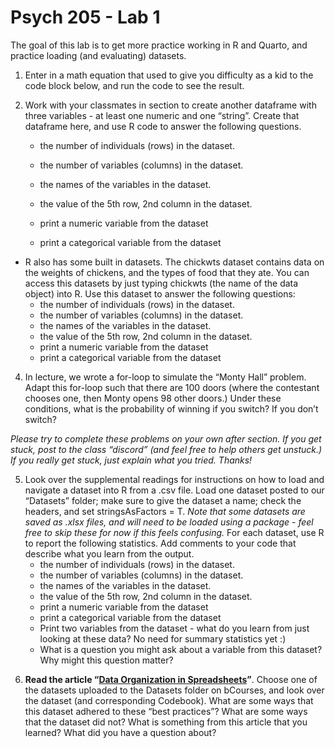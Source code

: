 # Psych 205 - Lab 1

The goal of this lab is to get more practice working in R and Quarto, and practice loading (and evaluating) datasets.

1.  Enter in a math equation that used to give you difficulty as a kid to the code block below, and run the code to see the result.

2.  Work with your classmates in section to create another dataframe with three variables - at least one numeric and one "string". Create that dataframe here, and use R code to answer the following questions.

    -   the number of individuals (rows) in the dataset.

    -   the number of variables (columns) in the dataset.

    -   the names of the variables in the dataset.

    -   the value of the 5th row, 2nd column in the dataset.

    -   print a numeric variable from the dataset

    -   print a categorical variable from the dataset

-   R also has some built in datasets. The chickwts dataset contains data on the weights of chickens, and the types of food that they ate. You can access this datasets by just typing chickwts (the name of the data object) into R. Use this dataset to answer the following questions:
    -   the number of individuals (rows) in the dataset.
    -   the number of variables (columns) in the dataset.
    -   the names of the variables in the dataset.
    -   the value of the 5th row, 2nd column in the dataset.
    -   print a numeric variable from the dataset
    -   print a categorical variable from the dataset

4.  In lecture, we wrote a for-loop to simulate the "Monty Hall" problem. Adapt this for-loop such that there are 100 doors (where the contestant chooses one, then Monty opens 98 other doors.) Under these conditions, what is the probability of winning if you switch? If you don't switch?

*Please try to complete these problems on your own after section. If you get stuck, post to the class "discord" (and feel free to help others get unstuck.) If you really get stuck, just explain what you tried. Thanks!*

5.  Look over the supplemental readings for instructions on how to load and navigate a dataset into R from a .csv file. Load one dataset posted to our "Datasets" folder; make sure to give the dataset a name; check the headers, and set stringsAsFactors = T. *Note that some datasets are saved as .xlsx files, and will need to be loaded using a package - feel free to skip these for now if this feels confusing.* For each dataset, use R to report the following statistics. Add comments to your code that describe what you learn from the output.
    -   the number of individuals (rows) in the dataset.
    -   the number of variables (columns) in the dataset.
    -   the names of the variables in the dataset.
    -   the value of the 5th row, 2nd column in the dataset.
    -   print a numeric variable from the dataset
    -   print a categorical variable from the dataset
    -   Print two variables from the dataset - what do you learn from just looking at these data? No need for summary statistics yet :)
    -   What is a question you might ask about a variable from this dataset? Why might this question matter?

```{=html}
<!-- -->
```
6.  **Read the article "[Data Organization in Spreadsheets](https://www.dropbox.com/scl/fi/4ucbwkxc8890n83n5noe7/1_DataOrganization.pdf?rlkey=h4jxxg7hjxv0h4asghdv9hr7b&dl=0)"**. Choose one of the datasets uploaded to the Datasets folder on bCourses, and look over the dataset (and corresponding Codebook). What are some ways that this dataset adhered to these "best practices"? What are some ways that the dataset did not? What is something from this article that you learned? What did you have a question about?
